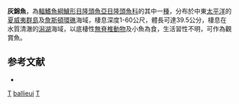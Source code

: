 {{Speciesbox 
| taxon = Thalassoma ballieui
| status = LC
| status_system = IUCN3.1
| image = Thalassoma ballieui by NPS.jpg
| binomial_authority = [[Vaillant|Vaillant]] & [[Sauvage|Sauvage]], 1875
| synonyms = *''Julis ballieui''<br /><small>Vaillant & Sauvage, 1875</small>
*''Julis obscura''<br /><small>Günther, 1880</small>
*''Julis verticalis''<br /><small>Smith & Swain, 1882</small>
}}

'''灰錦魚'''，為[[輻鰭魚綱|輻鰭魚綱]][[鱸形目|鱸形目]][[隆頭魚亞目|隆頭魚亞目]][[隆頭魚科|隆頭魚科]]的其中一[[種|種]]，分布於中東[[太平洋|太平洋]]的[[夏威夷群島|夏威夷群島]]及[[詹斯頓環礁|詹斯頓環礁]]海域，棲息深度1-60公尺，體長可達39.5公分，棲息在水質清澈的[[潟湖|潟湖]]海域，以底棲性[[無脊椎動物|無脊椎動物]]及小魚為食，生活習性不明，可作為觀賞魚。

==参考文献==
*{{FishBase_species|genus=Thalassoma|species=ballieui|year=2013|month=8}}

{{Taxonbar}}
[[Category:觀賞魚|T]]
[[Category:錦魚屬|ballieui]]
[[Category:1875年描述的鱼类|T]]